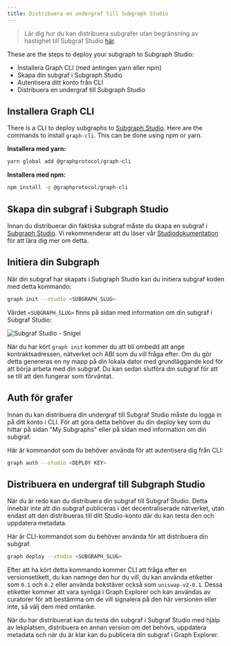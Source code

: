 ```yaml
---
title: Distribuera en undergraf till Subgraph Studio
---
```


> Lär dig hur du kan distribuera subgrafer utan begränsning av hastighet till Subgraf Studio [här](https://www.notion.so/edgeandnode/The-Graph-Subgraph-Studio-Non-Rate-Limited-Chain-Integration-889fe061ee6b4423a7f8e2c8070b9294).

These are the steps to deploy your subgraph to Subgraph Studio:

- Installera Graph CLI (med antingen yarn eller npm)
- Skapa din subgraf i Subgraph Studio
- Autentisera ditt konto från CLI
- Distribuera en undergraf till Subgraph Studio

## Installera Graph CLI

There is a CLI to deploy subgraphs to [Subgraph Studio](https://thegraph.com/studio/). Here are the commands to install `graph-cli`. This can be done using npm or yarn.

**Installera med yarn:**

```bash
yarn global add @graphprotocol/graph-cli
```

**Installera med npm:**

```bash
npm install -g @graphprotocol/graph-cli
```

## Skapa din subgraf i Subgraph Studio

Innan du distribuerar din faktiska subgraf måste du skapa en subgraf i [Subgraph Studio](https://thegraph.com/studio/). Vi rekommenderar att du läser vår [Studiodokumentation](/deploying/subgraph-studio) för att lära dig mer om detta.

## Initiera din Subgraph

När din subgraf har skapats i Subgraph Studio kan du initiera subgraf koden med detta kommando:

```bash
graph init --studio <SUBGRAPH_SLUG>
```

Värdet `<SUBGRAPH_SLUG>` finns på sidan med information om din subgraf i Subgraf Studio:

![Subgraf Studio - Snigel](/img/doc-subgraph-slug.png)

När du har kört `graph init` kommer du att bli ombedd att ange kontraktsadressen, nätverket och ABI som du vill fråga efter. Om du gör detta genereras en ny mapp på din lokala dator med grundläggande kod för att börja arbeta med din subgraf. Du kan sedan slutföra din subgraf för att se till att den fungerar som förväntat.

## Auth för grafer

Innan du kan distribuera din undergraf till Subgraf Studio måste du logga in på ditt konto i CLI. För att göra detta behöver du din deploy key som du hittar på sidan "My Subgraphs" eller på sidan med information om din subgraf.

Här är kommandot som du behöver använda för att autentisera dig från CLI:

```bash
graph auth --studio <DEPLOY KEY>
```

## Distribuera en undergraf till Subgraph Studio

När du är redo kan du distribuera din subgraf till Subgraf Studio. Detta innebär inte att din subgraf publiceras i det decentraliserade nätverket, utan endast att den distribueras till ditt Studio-konto där du kan testa den och uppdatera metadata.

Här är CLI-kommandot som du behöver använda för att distribuera din subgraf.

```bash
graph deploy --studio <SUBGRAPH_SLUG>
```

Efter att ha kört detta kommando kommer CLI att fråga efter en versionsetikett, du kan namnge den hur du vill, du kan använda etiketter som `0.1` och `0.2` eller använda bokstäver också som `uniswap-v2-0.1`. Dessa etiketter kommer att vara synliga i Graph Explorer och kan användas av curatorer för att bestämma om de vill signalera på den här versionen eller inte, så välj dem med omtanke.

När du har distribuerat kan du testa din subgraf i Subgraf Studio med hjälp av lekplatsen, distribuera en annan version om det behövs, uppdatera metadata och när du är klar kan du publicera din subgraf i Graph Explorer.
